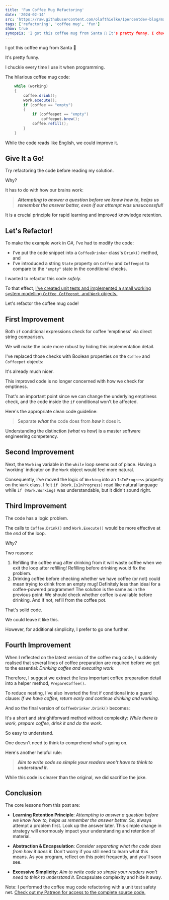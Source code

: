 ---
title: 'Fun Coffee Mug Refactoring'
date: '2024-02-14'
src: 'https://raw.githubusercontent.com/olafthielke/1percentdev-blog/main/2024/02/14/feature-fun-coffee-mug-refactoring.png'
tags: ['refactoring', 'coffee mug', 'fun']
show: true
synopsis: 'I got this coffee mug from Santa 🎅 It's pretty funny. I chuckle every time I use it when programming. While the code reads like English, we could improve it. Give It a Go! Try refactoring the cod'
---
I got this coffee mug from Santa 🎅

<CustomImage src="https://raw.githubusercontent.com/olafthielke/1percentdev-blog/main/2024/02/14/coffee-mug.png" alt="Coffee mug" caption="Coffee mug programming humour." />

It's pretty funny.

I chuckle every time I use it when programming.

The hilarious coffee mug code:

```csharp
    while (working)
    {
        coffee.drink();
        work.execute();
        if (coffee == "empty")
        {
            if (coffeepot == "empty")
                coffeepot.brew();
            coffee.refill();
        }
    }
```

While the code reads like English, we could improve it.

## Give It a Go!

Try refactoring the code before reading my solution.

Why?

It has to do with how our brains work:
> ***Attempting to answer a question before we know how to, helps us remember the answer better, even if our attempt was unsuccessful!***

It is a crucial principle for rapid learning and improved knowledge retention.

## Let's Refactor!

To make the example work in C#, I've had to modify the code:
- I've put the code snippet into a `CoffeeDrinker` class's `Drink()` method, and 
- I've introduced a string `State` property on `Coffee` and `Coffeepot` to compare to the `"empty"` state in the conditional checks.

<CustomImage src="https://raw.githubusercontent.com/olafthielke/1percentdev-blog/main/2024/02/14/original-code-coffeedrinker.png" alt="CoffeeDrinker class" caption="The original coffee mug snippet hosted in class CoffeeDrinker." />

I wanted to refactor this code *safely*. 

To that effect, <a href="https://www.patreon.com/olafcodecoach/posts" target="_blank">I've created unit tests and implemented a small working system modelling `Coffee`, `Coffeepot`, and `Work` objects.</a>

Let's refactor the coffee mug code!

## First Improvement
Both `if` conditional expressions check for coffee 'emptiness' via direct string comparison. 

We will make the code more robust by hiding this implementation detail. 

I've replaced those checks with Boolean properties on the `Coffee` and `Coffeepot` objects:

<CustomImage src="https://raw.githubusercontent.com/olafthielke/1percentdev-blog/main/2024/02/14/first-pass-drink.png" alt="First improvement" caption="Replacing raw string comparisons with meaningful, encapsulated boolean properties." />

It's already much nicer.

This improved code is no longer concerned with how we check for emptiness.

That's an important point since we can change the underlying emptiness check, and the code inside the `if` conditional won't be affected. 

Here's the appropriate clean code guideline: 

> Separate ***what*** the code does from ***how*** it does it.

Understanding the distinction (*what* vs *how*) is a master software engineering competency. 

## Second Improvement
Next, the `Working` variable in the `while` loop seems out of place. Having a 'working' indicator on the `Work` object would feel more natural. 

Consequently, I've moved the logic of `Working` into an `IsInProgress` property on the `Work` class. I felt `if (Work.IsInProgress)` read like natural language while `if (Work.Working)` was understandable, but it didn't sound right.

<CustomImage src="https://raw.githubusercontent.com/olafthielke/1percentdev-blog/main/2024/02/14/second-pass-drink.png" alt="Second improvement" caption="Replacing the while loop expression." />

## Third Improvement
The code has a logic problem.

The calls to `Coffee.Drink()` and `Work.Execute()` would be more effective at the *end* of the loop. 

*Why?*

Two reasons:
1. Refilling the coffee mug after drinking from it will waste coffee when we exit the loop after refilling! Refilling before drinking would fix the problem.
2. Drinking coffee before checking whether we have coffee (or not) could mean trying to drink from an empty mug! Definitely less than ideal for a coffee-powered programmer! The solution is the same as in the previous point: We should check whether coffee is available before drinking. And if not, refill from the coffee pot.

<CustomImage src="https://raw.githubusercontent.com/olafthielke/1percentdev-blog/main/2024/02/14/third-pass-drink.png" alt="Third improvement" caption="The coffee drinking should be done with a full mug!" />

That's solid code. 

We could leave it like this.

However, for additional simplicity, I prefer to go one further.

## Fourth Improvement
When I reflected on the latest version of the coffee mug code, I suddenly realised that several lines of coffee preparation are required before we get to the essential: *Drinking coffee and executing work.*

Therefore, I suggest we extract the less important coffee preparation detail into a helper method, `PrepareCoffee()`.

<CustomImage src="https://raw.githubusercontent.com/olafthielke/1percentdev-blog/main/2024/02/14/fourth-pass-preparecoffee.png" alt="Fourth improvement - PrepareCoffee()" caption="PrepareCoffee() helper method." />

To reduce nesting, I've also inverted the first if conditional into a guard clause: *If we have coffee, return early and continue drinking and working.*

And so the final version of `CoffeeDrinker.Drink()` becomes:

<CustomImage src="https://raw.githubusercontent.com/olafthielke/1percentdev-blog/main/2024/02/14/fourth-pass-drink.png" alt="Fourth improvement - Drink()" caption="Super-simple refactored coffee mug code!" />

It's a short and straightforward method without complexity: *While there is work, prepare coffee, drink it and do the work.* 

So easy to understand.

One doesn't need to think to comprehend what's going on.

Here's another helpful rule:

> ***Aim to write code so simple your readers won't have to think to understand it.***

While this code is clearer than the original, we did sacrifice the joke.

## Conclusion

The core lessons from this post are:
- **Learning Retention Principle**: *Attempting to answer a question before we know how to, helps us remember the answer better.* So, always attempt a problem first. Look up the answer later. This simple change in strategy will enormously impact your understanding and retention of material.

- **Abstraction & Encapsulation**: *Consider separating what the code does from how it does it.* Don't worry if you still need to learn what this means. As you program, reflect on this point frequently, and you'll soon see. 

- **Excessive Simplicity**: *Aim to write code so simple your readers won't need to think to understand it.* Encapsulate complexity and hide it away.


Note: I performed the coffee mug code refactoring with a unit test safety net. <a href="https://www.patreon.com/olafcodecoach/posts" target="_blank">Check out my Patreon for access to the complete source code.</a>
